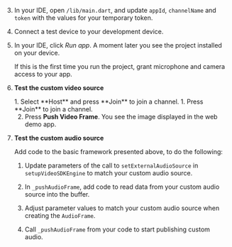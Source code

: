 <PlatformWrapper platform="flutter">

3. In your IDE, open `/lib/main.dart`, and update `appId`, `channelName` and `token` with the values for your temporary token.

1. Connect a test device to your development device.

1. In your IDE, click *Run app*. A moment later you see the project installed on your device.

    If this is the first time you run the project, grant microphone and camera access to your app.

1. **Test the custom video source**

    <ProductWrapper product="interactive-live-streaming">
    1. Select **Host** and press **Join** to join a channel.    
    </ProductWrapper>

    <ProductWrapper notAllowed="interactive-live-streaming">
    1. Press **Join** to join a channel.
    </ProductWrapper>

    2. Press **Push Video Frame**. You see the image displayed in the web demo app.

1. **Test the custom audio source**

    Add code to the basic framework presented above, to do the following:

    1. Update parameters of the call to `setExternalAudioSource` in `setupVideoSDKEngine` to match your custom audio source.

    1. In `_pushAudioFrame`, add code to read data from your custom audio source into the buffer.

    1. Adjust parameter values to match your custom audio source when creating the `AudioFrame`.

    1. Call `_pushAudioFrame` from your code to start publishing custom audio.

</PlatformWrapper>

